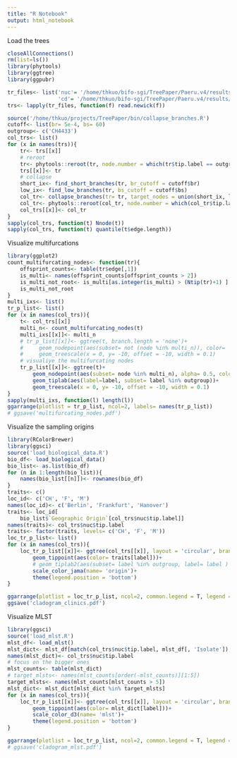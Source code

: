 ```yaml
---
title: "R Notebook"
output: html_notebook
---
```

Load the trees
```R
closeAllConnections()
rm(list=ls())
library(phytools)
library(ggtree)
library(ggpubr)

tr_files<- list('nuc'= '/home/thkuo/bifo-sgi/TreePaper/Paeru.v4/results/raxml/RAxML_bipartitions.nuc.bs',
                'cd'= '/home/thkuo/bifo-sgi/TreePaper/Paeru.v4/results/cd/cutoff.v1/RAxML_bipartitions.conc.bs')
trs<- lapply(tr_files, function(f) read.newick(f))

source('/home/thkuo/projects/TreePaper/bin/collapse_branches.R')
cutoff<- list(br= 5e-4, bs= 60)
outgroup<- c('CH4433')
col_trs<- list()
for (x in names(trs)){
    tr<- trs[[x]]
    # reroot
    tr<- phytools::reroot(tr, node.number = which(tr$tip.label == outgroup[1]), position = 1e-6)
    trs[[x]]<- tr
    # collapse
    short_ix<- find_short_branches(tr, br_cutoff = cutoff$br)
    low_ix<- find_low_branches(tr, bs_cutoff = cutoff$bs)
    col_tr<- collapse_branches(tr= tr, target_nodes = union(short_ix, low_ix))
    col_tr<- phytools::reroot(col_tr, node.number = which(col_tr$tip.label == outgroup[1]), position = 1e-6)
    col_trs[[x]]<- col_tr
}
sapply(col_trs, function(t) Nnode(t))
sapply(col_trs, function(t) quantile(t$edge.length))
```
Visualize multifurcations
```R
library(ggplot2)
count_multifurcating_nodes<- function(tr){
    offsprint_counts<- table(tr$edge[,1])
    is_multi<- names(offsprint_counts[offsprint_counts > 2])
    is_multi_not_root<- is_multi[as.integer(is_multi) > (Ntip(tr)+1) ]
    is_multi_not_root
}
multi_ixs<- list()
tr_p_list<- list()
for (x in names(col_trs)){
    t<- col_trs[[x]]
    multi_n<- count_multifurcating_nodes(t)
    multi_ixs[[x]]<- multi_n
    # tr_p_list[[x]]<- ggtree(t, branch.length = 'none')+
    #     geom_nodepoint(aes(subset= not (node %in% multi_n)), color= '#0AA614', alpha= .4)+
    #     geom_treescale(x = 0, y= -10, offset = -10, width = 0.1)
    # visualiye the multifurcating nodes
    tr_p_list[[x]]<- ggtree(t)+
        geom_nodepoint(aes(subset= node %in% multi_n), alpha= 0.5, color= 'red')+
        geom_tiplab(aes(label=label, subset= label %in% outgroup))+
        geom_treescale(x = 0, y= -10, offset = -10, width = 0.1)
}
sapply(multi_ixs, function(l) length(l))
ggarrange(plotlist = tr_p_list, ncol=2, labels= names(tr_p_list))
# ggsave('multifurcating_nodes.pdf')
```
Visualize the sampling origins
```R
library(RColorBrewer)
library(ggsci)
source('load_biological_data.R')
bio_df<- load_biological_data()
bio_list<- as.list(bio_df)
for (n in 1:length(bio_list)){
    names(bio_list[[n]])<- rownames(bio_df)
}
traits<- c()
loc_id<- c('CH', 'F', 'M')
names(loc_id)<- c('Berlin', 'Frankfurt', 'Hanover')
traits<- loc_id[
    bio_list$`Geographic Origin`[col_trs$nuc$tip.label]]
names(traits)<- col_trs$nuc$tip.label
traits<- factor(traits, levels= c('CH', 'F', 'M'))
loc_tr_p_list<- list()
for (x in names(col_trs)){
    loc_tr_p_list[[x]]<- ggtree(col_trs[[x]], layout = 'circular', branch.length = 'none')+
        geom_tippoint(aes(color= traits[label]))+
        # geom_tiplab2(aes(subset= label %in% outgroup, label= label ) )+
        scale_color_jama(name= 'origin')+
        theme(legend.position = 'bottom')
}

ggarrange(plotlist = loc_tr_p_list, ncol=2, common.legend = T, legend = 'bottom', labels = names(loc_tr_p_list))
ggsave('cladogram_clinics.pdf')
```
Visualize MLST
```R
library(ggsci)
source('load_mlst.R')
mlst_df<- load_mlst()
mlst_dict<- mlst_df[match(col_trs$nuc$tip.label, mlst_df[, 'Isolate']), 'group_id']
names(mlst_dict)<- col_trs$nuc$tip.label
# focus on the bigger ones
mlst_counts<- table(mlst_dict)
# target_mlsts<- names(mlst_counts[order(-mlst_counts)][1:5])
target_mlsts<- names(mlst_counts[mlst_counts > 5])
mlst_dict<- mlst_dict[mlst_dict %in% target_mlsts]
for (x in names(col_trs)){
    loc_tr_p_list[[x]]<- ggtree(col_trs[[x]], layout = 'circular', branch.length = 'none')+
        geom_tippoint(aes(color= mlst_dict[label]))+
        scale_color_d3(name= 'mlst')+
        theme(legend.position = 'bottom')
}

ggarrange(plotlist = loc_tr_p_list, ncol=2, common.legend = T, legend = 'bottom', labels = names(loc_tr_p_list))
# ggsave('cladogram_mlst.pdf')
```